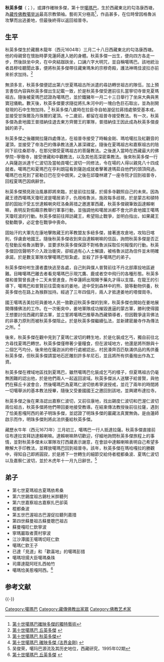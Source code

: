 {{Infobox Tulku
| name = 秋英多傑
| image= Karmapa10.jpg
| width = 200px
| tulku = 噶瑪巴
| order = 十
| predecessor = 噶瑪巴·旺秋多傑	
| successor = 噶瑪巴·依喜多傑
| title = 
| birth date = 1604年
| birth date3 = 
| birth place = 西藏東北的勾洛康西塘
| death date = 1674年
| death date3 = 
| death place = 
| temple =
| dharma name = 秋英多傑
| meaning = 法界金剛
| bo = ཆོས་དབྱིངས་རྡོ་རྗེ་
| wylie = chos dbyings rdo rje
| thl = Choying Dorje
}}
{{藏传佛教}}
'''秋英多傑'''（{{Bo|z=ཆོས་དབྱིངས་རྡོ་རྗེ་|w=chos dbyings rdo rje|p=Choying Dorje}}；{{bd|1604年||1674年||catIdx=chos dbyings rdo rje}}），或譯作確映多傑，第十世[[噶瑪巴|噶瑪巴]]，生於西藏東北的勾洛康西塘，為[[藏传佛教|藏传佛教]][[噶举派|噶举派]]最高宗教領袖。藝術天分極高<ref>[http://www.karmapa900.org/chinese/contributions_10th.html 第十世噶瑪巴確映多傑的獨特藝術]{{dead link|date=2018年4月 |bot=InternetArchiveBot |fix-attempted=yes }}</ref>，作品甚多，在位時曾因格魯派攻擊而出逃姜地，但最後終得以返回祖普寺。

==生平==
秋英多傑生於藏曆木龍年（西元1604年）三月二十八日西藏東北的勾洛康西塘。他的母親曾在懷胎時夢見蓮師進入她的身體。秋英多傑一出生，便向四方各走一步，然後趺坐中央，在中央結跏趺坐，口誦六字大明咒，並自稱噶瑪巴。該地統治者昌穆哇聽聞此事，便將秋英多傑帶往藏東瑪朱的宗穆奇殿，護法神瑪佳波拉亦前來祈求加持。<ref>[http://www.karmapa-news.com/page3_6_10.php 第十世噶瑪巴 丘英多傑] {{webarchive|url=https://web.archive.org/web/20141011072048/http://www.karmapa-news.com/page3_6_10.php |date=2014-10-11 }}</ref>

無須多言，秋英多傑便認出第六世夏瑪祖古所派遣的尋訪轉世祖古的隊伍，加上預言書信內容與秋英多傑出生記載一致，於是秋英多傑受邀前往扎當寧切寺晉見夏瑪祖古。隨後被夏瑪巴認證為噶瑪巴，並於鐵豬年一月二十三日舉行了坐床大典與黑寶冠儀軌。數天後，秋英多傑要求隨從將扎朱河中的一塊白色巨石取出，並為剖開發現的石中生物加持。<ref>[http://www.lopon.org.tw/teachings/page2_1.aspx?cid=100&lid=101&id=4784 第十世噶瑪巴 秋英多傑]</ref>
秋英多傑八歲時在拉臣寺自帕渥促拉蔣措處領受基本戒，並接受甘珠爾及丹珠爾的灌頂。十二歲前，都留在祖普寺接受教法。有一次，秋英多傑為倉地國王普措納佳退去東方齊爾王的軍隊，普措納佳王因此成為秋英多傑虔誠的弟子。

秋英多傑之後離開拉薩四處傳法，在祖普寺接受了時輪金剛、瑪哈噶拉及紅觀音的灌頂，並接受了帝洛巴的傳承教法進入甚深禪定。隨後在夏瑪祖古和嘉察祖古的陪同下前往桑耶寺，在那兒領受夏瑪祖古的菩薩教法。之後進入當時在西藏最大的佛學院─寧徹寺，接受律藏和中觀教法，以及其他高深密乘教法。後來秋英多傑一行人與薩迦派達千仁波切及當帕貢噶仁波切一同修法，令在場的人得以親見八十四成就者。噶瑪巴和夏瑪巴在亭利朗寇看到薩迦成就者擊著達瑪茹自他們的頭頂飛過。噶瑪巴也見到了密勒日巴在空中朗笑。之後在邱瓊林建了一座寺院才回到祖普寺，回程夏瑪巴因病辭世。

秋英多傑預見政治風暴即將來臨，於是前往拉薩，於揚多寺觀照自己的未來。因為藏王德西噶瑪天瓊旺波是噶居弟子，仇視格魯派，施政每多歧視，於是蒙古和碩特部的固始汗受五世達賴喇央旺洛桑蔣措之邀進軍西藏，秋英多傑親筆致函達賴喇嘛，表明反對假藉宗教舉行軍事行動，並強調他和噶居派都不會允許倉地國王噶瑪天瓊旺波的行動。秋英多傑前往拜訪藏王，希望阻止戰爭，並明白指出，如果藏王發動戰爭，必定會在戰爭中喪命。

固始汗的大軍先在康地擊敗藏王的苯教盟友多紐多傑，接著進攻倉地，攻陷日喀則，俘虜倉地國王。隨後秋英多傑收到來自達賴喇嘛的信函，詢問秋英多傑是否正在發動反格魯派戰爭，並要求秋英多傑保證不對格魯派採取任何報復的行動。秋英多傑回信聲明不介入政治衝突，卻經過有心人士解讀，被格魯派認為信件並未明確承諾，於是數支軍隊攻擊噶瑪巴駐紮處，並殺了許多噶瑪巴的弟子。

秋英多傑吩咐生還者盡快逃至各處，自己則與僕人普賢前往不丹北部庫投地區避難。目睹噶瑪巴離去者看見噶瑪巴示現兀鷹、鹿或者空中飛行的各種形態。秋英多傑和普賢曾長達十二天未曾進食，所幸蓮師出現賜予藥丸才得以支撐。在龍王的引導下，噶瑪巴和普賢前往雲南省的姜地，途中受到森林中的熊、狼等動物供養，秋英多傑也在路上為猴群加持。經過了三年四個月，兩人才抵達姜地的塔傑崗寺。

國王噶瑪吉美拉旺與姜地人民一致歡迎秋英多傑的到來，秋英多傑也開始在姜地展開傳播佛法的工作。在一次衝突中，姜地軍隊成功摧毀進逼的蒙古軍，勝利使得國王想要討伐西藏的蒙古軍，並立誓將噶瑪巴推舉為西藏領導者，但因戰爭違背佛法的非暴力原則而被秋英多傑阻止。於是秋英多傑繼續弘法，並新建密嚴寺作為傳法之所。<ref>[http://www.hwayue.org.tw/HY/kagyugurus/17karmapas/karmapas/karmapa-10 第十世噶瑪巴 確映多傑 (法界金剛)] {{webarchive|url=https://web.archive.org/web/20141010210019/http://www.hwayue.org.tw/HY/kagyugurus/17karmapas/karmapas/karmapa-10 |date=2014-10-10 }}</ref>

後來，秋英多傑在觀中見到了夏瑪仁波切的轉生地，於是化裝成乞丐，獨自前往北方尋找夏瑪巴轉世。秋英多傑僅帶著少量糧食，但在波域地方，他還是將所餘與十二個乞丐均分。後來他在薩迦派的修行處被認出，村民湊齊百匹馱滿供品的馬供養秋英多傑，但秋英多傑請當地石匠雕刻許多牟尼石，並且將所有供養撥出作為工資。

秋英多傑在裡域地區找到夏瑪巴，雖然噶瑪巴化裝成乞丐的樣子，但夏瑪祖古仍毫無困難的認出他，於是他們兩人一起返回波域。秋英多傑派人送騾子給普賢，與他們在蘇丘卡波會合，然後噶瑪巴為夏瑪仁波切依希寧波授戒，並花了兩年的時間將一切噶舉派的基本教法授畢，隨後又受姜國國王之邀回到該地，並興建布達拉寺。

秋英多傑之後在果洛認出嘉察仁波切，又前往康地，找出錫度仁波切和巴渥仁波切兩位祖古，秋英多傑將他們帶回姜地接受教導。在結束傳法教授後前往拉薩，遇到了恰美惹嘎阿西的弟子明珠多傑，並認證了明珠多傑的巖藏法真實無偽，是由蓮師啟示而作，明珠多傑則將此法供養給秋英多傑。

藏歷水牛年（西元1673年）三月初三，噶瑪巴一行人抵達拉薩。秋英多傑直接前往布達拉宮拜訪達賴喇嘛。達賴喇嘛熱切歡迎，仔細地詢問秋英多傑旅程上的事情，並對秋英多傑未以軍隊攻打西藏表示謝意，在會談中達賴喇嘛表明自己希望多瞭解大手印教法，並釋放噶瑪巴回到祖普寺。該年，秋英多傑在瑪哈嘎拉的勝觀中，得知自己即將圓寂，於是將下一世轉生的細節交給侍者棍都桑波、夏瑪仁波切以及嘉察仁波切，並於木虎年十一月九日辭世。<ref>吴俊荣，噶玛巴源流及其历史地位，西藏研究，1995年02期</ref>

==弟子==
* 第七世夏瑪祖古夏瑪依希桑
* 第六世錫度祖古錫杜米胖聽列
* 第六世嘉察祖古嘉察扎巴卻英
* 棍都桑波
* 第五世巴渥祖古巴渥促拉聽列嘉措
* 第四世蘇曼祖古蘇曼聰巴祖古
* 蘇曼嘎旺仁欽寧波
* 寧瑪巖取者賈村寧波
* 江沙潭國王噶瑪切旺仁欽
* 噶瑪仁欽王子
* 已達「見道」和「歡喜地」的噶瑪彭措
* 噶瑪坦揚大臣噶瑪桑珠
* 司庫達龍阿旺扎西帕竹
* 噶瑪恰美惹嘎阿西。<ref>[http://karmapa.lopon.org/karmapa-biography/biography.htm 第十世噶瑪巴 丘英多傑] {{webarchive|url=https://web.archive.org/web/20141012101507/http://karmapa.lopon.org/karmapa-biography/biography.htm |date=2014-10-12 }}</ref>

==参考文献==
{{Reflist}}

{{-}}
{{start box}}
{{s-hou||1604年|?月?日|1674年|?月?日}}
{{s-before|[[第九世噶瑪巴·旺秋多傑|旺秋多傑]]|rows=2}}
{{s-title|第十世[[噶玛巴|噶玛巴]]|1604年—1674年|rows=2}}
{{s-after|[[第十一世噶瑪巴·耶謝多傑|耶謝多傑]]}}
{{end box}}
{{Karmapas}}
{{Authority control}}

{{DEFAULTSORT:Choying Dorje}}
[[Category:噶瑪巴|Category:噶瑪巴]]
[[Category:藏傳佛教出家眾|Category:藏傳佛教出家眾]]
[[Category:佛教艺术家|Category:佛教艺术家]]